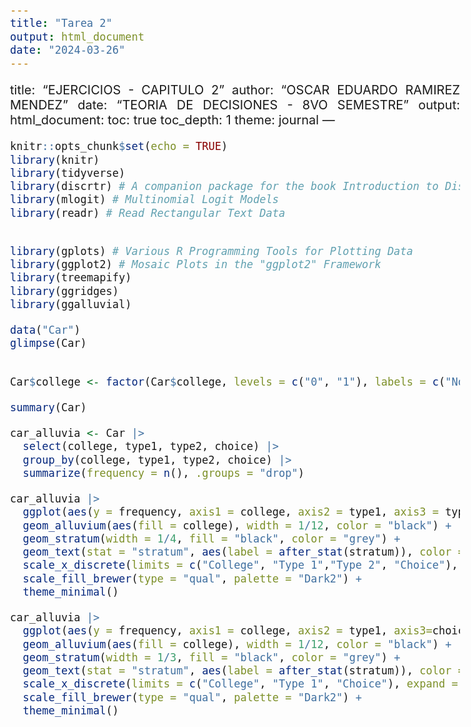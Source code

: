 ---
title: "Tarea 2"
output: html_document
date: "2024-03-26"
---

title: "EJERCICIOS - CAPITULO 2"
author: "OSCAR EDUARDO RAMIREZ MENDEZ"
date: "TEORIA DE DECISIONES - 8VO SEMESTRE"
output: 
  html_document:
  toc: true
toc_depth: 1
theme: journal
---
  
  
  <style>
  body {
    text-align: justify}
</style>
  
  <style type="text/css">
  body{/*Normal*/
      font-size: 20px;
  }
</style>
  
  
  
```{r setup, include=FALSE}
knitr::opts_chunk$set(echo = TRUE)
library(knitr)
library(tidyverse)
library(discrtr) # A companion package for the book Introduction to Discrete Choice Analysis with `R`
library(mlogit) # Multinomial Logit Models
library(readr) # Read Rectangular Text Data


library(gplots) # Various R Programming Tools for Plotting Data
library(ggplot2) # Mosaic Plots in the "ggplot2" Framework
library(treemapify)
library(ggridges)
library(ggalluvial)


```

```{r}
data("Car")
glimpse(Car)


Car$college <- factor(Car$college, levels = c("0", "1"), labels = c("No", "Yes"))

summary(Car)
```
```{r}
car_alluvia <- Car |> 
  select(college, type1, type2, choice) |> 
  group_by(college, type1, type2, choice) |> 
  summarize(frequency = n(), .groups = "drop")
```

```{r}
car_alluvia |> 
  ggplot(aes(y = frequency, axis1 = college, axis2 = type1, axis3 = type2, axis4=choice)) +
  geom_alluvium(aes(fill = college), width = 1/12, color = "black") +
  geom_stratum(width = 1/4, fill = "black", color = "grey") +
  geom_text(stat = "stratum", aes(label = after_stat(stratum)), color = "white", size = 3) +
  scale_x_discrete(limits = c("College", "Type 1","Type 2", "Choice"), expand = c(.05, .05)) +
  scale_fill_brewer(type = "qual", palette = "Dark2") + 
  theme_minimal()
```

```{r}

car_alluvia |> 
  ggplot(aes(y = frequency, axis1 = college, axis2 = type1, axis3=choice)) +
  geom_alluvium(aes(fill = college), width = 1/12, color = "black") +
  geom_stratum(width = 1/3, fill = "black", color = "grey") +
  geom_text(stat = "stratum", aes(label = after_stat(stratum)), color = "white", size = 3) +
  scale_x_discrete(limits = c("College", "Type 1", "Choice"), expand = c(.05, .05)) +
  scale_fill_brewer(type = "qual", palette = "Dark2") + 
  theme_minimal()
```